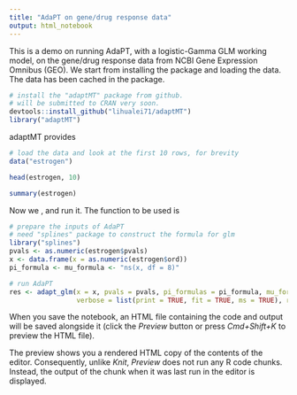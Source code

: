 ```yaml
---
title: "AdaPT on gene/drug response data"
output: html_notebook
---
```


This is a demo on running AdaPT, with a logistic-Gamma GLM working model, on the gene/drug response data from NCBI Gene Expression Omnibus (GEO). We start from installing the package and loading the data. The data has been cached in the package.

```r
# install the "adaptMT" package from github.
# will be submitted to CRAN very soon.
devtools::install_github("lihualei71/adaptMT")
library("adaptMT")
```

adaptMT provides

```r
# load the data and look at the first 10 rows, for brevity
data("estrogen")
```

```r
head(estrogen, 10)
```

```r
summary(estrogen)
```

Now we , and run it. The function to be used is 

```r
# prepare the inputs of AdaPT
# need "splines" package to construct the formula for glm
library("splines")
pvals <- as.numeric(estrogen$pvals)
x <- data.frame(x = as.numeric(estrogen$ord))
pi_formula <- mu_formula <- "ns(x, df = 8)"
```

```r
# run AdaPT
res <- adapt_glm(x = x, pvals = pvals, pi_formulas = pi_formula, mu_formulas = mu_formula,
                 verbose = list(print = TRUE, fit = TRUE, ms = TRUE), return_data = FALSE)
```

When you save the notebook, an HTML file containing the code and output will be saved alongside it (click the *Preview* button or press *Cmd+Shift+K* to preview the HTML file). 

The preview shows you a rendered HTML copy of the contents of the editor. Consequently, unlike *Knit*, *Preview* does not run any R code chunks. Instead, the output of the chunk when it was last run in the editor is displayed.

